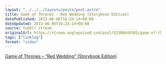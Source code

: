 ```yaml
---
layout: "../../../layouts/posts/post.astro"
title: Game of Thrones - Red Wedding (Storybook Edition)
datePublished: 2013-06-06T16:24:14+00:00
dateUpdated: 2013-06-06T16:24:14+00:00
source: tumblr stream
originalUrl: https://stream.anglepoised.com/post/52306646505/game-of-thrones-red-wedding-storybook
tags: ["linklog"]
format: "video"
---
```



<YouTube id="https://www.youtube.com/watch?v=U6AjgR7D3yg" />

[Game of Thrones &#8211; &ldquo;Red Wedding&rdquo; (Storybook Edition)][1]

[1]: https://www.youtube.com/watch?v=U6AjgR7D3yg

